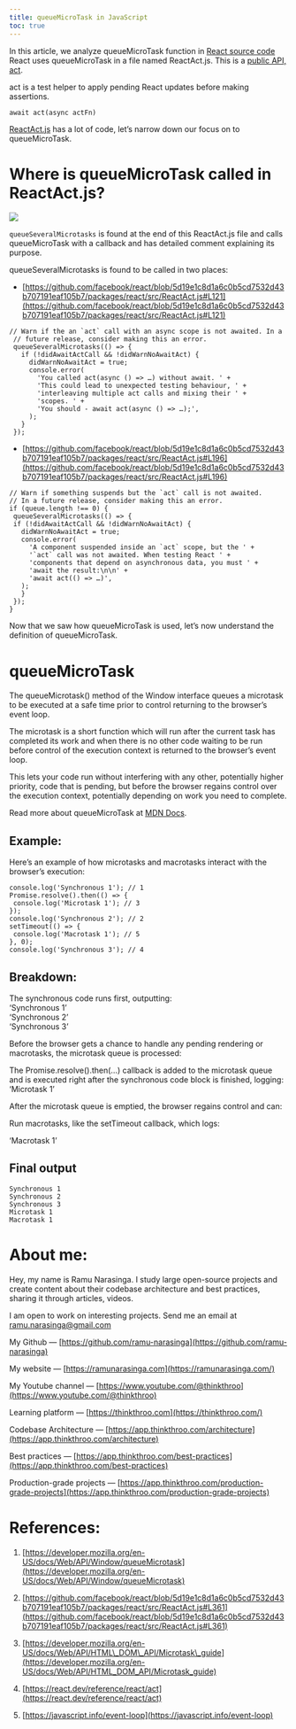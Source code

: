 ```yaml
---
title: queueMicroTask in JavaScript
toc: true
---
```


In this article, we analyze queueMicroTask function in [React source code](https://github.com/facebook/react/blob/5d19e1c8d1a6c0b5cd7532d43b707191eaf105b7/packages/react/src/ReactAct.js#L361)  
React uses queueMicroTask in a file named ReactAct.js. This is a [public API, act](https://react.dev/reference/react/act).

act is a test helper to apply pending React updates before making assertions.

```plaintext
await act(async actFn)
```

[ReactAct.js](https://github.com/facebook/react/blob/5d19e1c8d1a6c0b5cd7532d43b707191eaf105b7/packages/react/src/ReactAct.js#L361) has a lot of code, let’s narrow down our focus on to queueMicroTask.

# **Where is queueMicroTask called in ReactAct.js?**

![](https://miro.medium.com/v2/resize:fit:875/1*PlQpveiCXPPH8TMk27pXvQ.png)

`queueSeveralMicrotasks` is found at the end of this ReactAct.js file and calls queueMicroTask with a callback and has detailed comment explaining its purpose.

queueSeveralMicrotasks is found to be called in two places:

* [https://github.com/facebook/react/blob/5d19e1c8d1a6c0b5cd7532d43b707191eaf105b7/packages/react/src/ReactAct.js#L121](https://github.com/facebook/react/blob/5d19e1c8d1a6c0b5cd7532d43b707191eaf105b7/packages/react/src/ReactAct.js#L121)
    

```plaintext
// Warn if the an `act` call with an async scope is not awaited. In a
 // future release, consider making this an error.
 queueSeveralMicrotasks(() => {
   if (!didAwaitActCall && !didWarnNoAwaitAct) {
     didWarnNoAwaitAct = true;
     console.error(
       'You called act(async () => …) without await. ' +
       'This could lead to unexpected testing behaviour, ' +
       'interleaving multiple act calls and mixing their ' +
       'scopes. ' +
       'You should - await act(async () => …);',
     );
   }
 });
```

* [https://github.com/facebook/react/blob/5d19e1c8d1a6c0b5cd7532d43b707191eaf105b7/packages/react/src/ReactAct.js#L196](https://github.com/facebook/react/blob/5d19e1c8d1a6c0b5cd7532d43b707191eaf105b7/packages/react/src/ReactAct.js#L196)
    

```plaintext
// Warn if something suspends but the `act` call is not awaited.
// In a future release, consider making this an error.
if (queue.length !== 0) {
 queueSeveralMicrotasks(() => {
 if (!didAwaitActCall && !didWarnNoAwaitAct) {
   didWarnNoAwaitAct = true;
   console.error(
     'A component suspended inside an `act` scope, but the ' +
     '`act` call was not awaited. When testing React ' +
     'components that depend on asynchronous data, you must ' +
     'await the result:\n\n' +
     'await act(() => …)',
   );
   }
 });
}
```

Now that we saw how queueMicroTask is used, let’s now understand the definition of queueMicroTask.

# **queueMicroTask**

The queueMicrotask() method of the Window interface queues a microtask to be executed at a safe time prior to control returning to the browser’s event loop.

The microtask is a short function which will run after the current task has completed its work and when there is no other code waiting to be run before control of the execution context is returned to the browser’s event loop.

This lets your code run without interfering with any other, potentially higher priority, code that is pending, but before the browser regains control over the execution context, potentially depending on work you need to complete.

Read more about queueMicroTask at [MDN Docs](https://developer.mozilla.org/en-US/docs/Web/API/Window/queueMicrotask).

## **Example:**

Here’s an example of how microtasks and macrotasks interact with the browser’s execution:

```plaintext
console.log('Synchronous 1'); // 1
Promise.resolve().then(() => {
 console.log('Microtask 1'); // 3
});
console.log('Synchronous 2'); // 2
setTimeout(() => {
 console.log('Macrotask 1'); // 5
}, 0);
console.log('Synchronous 3'); // 4
```

## **Breakdown:**

The synchronous code runs first, outputting:  
‘Synchronous 1’  
‘Synchronous 2’  
‘Synchronous 3’

Before the browser gets a chance to handle any pending rendering or macrotasks, the microtask queue is processed:

The Promise.resolve().then(…) callback is added to the microtask queue and is executed right after the synchronous code block is finished, logging:  
‘Microtask 1’

After the microtask queue is emptied, the browser regains control and can:

Run macrotasks, like the setTimeout callback, which logs:

‘Macrotask 1’

## **Final output**

```plaintext
Synchronous 1
Synchronous 2
Synchronous 3
Microtask 1
Macrotask 1
```

# **About me:**

Hey, my name is Ramu Narasinga. I study large open-source projects and create content about their codebase architecture and best practices, sharing it through articles, videos.

I am open to work on interesting projects. Send me an email at ramu.narasinga@gmail.com

My Github — [https://github.com/ramu-narasinga](https://github.com/ramu-narasinga)

My website — [https://ramunarasinga.com](https://ramunarasinga.com/)

My Youtube channel — [https://www.youtube.com/@thinkthroo](https://www.youtube.com/@thinkthroo)

Learning platform — [https://thinkthroo.com](https://thinkthroo.com/)

Codebase Architecture — [https://app.thinkthroo.com/architecture](https://app.thinkthroo.com/architecture)

Best practices — [https://app.thinkthroo.com/best-practices](https://app.thinkthroo.com/best-practices)

Production-grade projects — [https://app.thinkthroo.com/production-grade-projects](https://app.thinkthroo.com/production-grade-projects)

# **References:**

1. [https://developer.mozilla.org/en-US/docs/Web/API/Window/queueMicrotask](https://developer.mozilla.org/en-US/docs/Web/API/Window/queueMicrotask)
    
2. [https://github.com/facebook/react/blob/5d19e1c8d1a6c0b5cd7532d43b707191eaf105b7/packages/react/src/ReactAct.js#L361](https://github.com/facebook/react/blob/5d19e1c8d1a6c0b5cd7532d43b707191eaf105b7/packages/react/src/ReactAct.js#L361)
    
3. [https://developer.mozilla.org/en-US/docs/Web/API/HTML\_DOM\_API/Microtask\_guide](https://developer.mozilla.org/en-US/docs/Web/API/HTML_DOM_API/Microtask_guide)
    
4. [https://react.dev/reference/react/act](https://react.dev/reference/react/act)
    
5. [https://javascript.info/event-loop](https://javascript.info/event-loop)
    

[  
](https://medium.com/tag/javascript?source=post_page-----b8796f5562e1--------------------------------)
